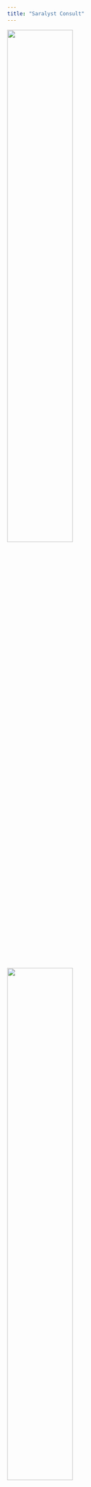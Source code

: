 ```yaml
---
title: "Saralyst Consult"
---
```


::: {layout-ncol="2"}
![](images/calculations.jpg){width="55%"}

![](images/Conclusion_generator.png){width="55%"}
:::

Saralyst Consult tilbyder statistisk rådgivning, analyser, datamanagement og udvikling af analyse apps (Shiny apps). Vi har mere end 20 års erfaringen indenfor det sundhedsvidenskabelige område.

